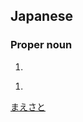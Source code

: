 ==Japanese==
{{ja-kanjitab|前|里}}

===Proper noun===
{{ja-pos|proper|まえさと}}

# {{surname|lang=ja}}

{{ja-pos|proper|まえざと}}

# {{surname|lang=ja}}

[[Category:Japanese surnames|まえさと]]